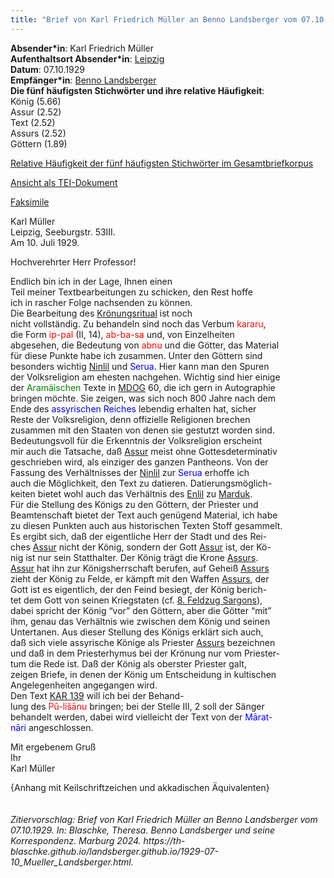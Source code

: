 ```yaml
---
title: "Brief von Karl Friedrich Müller an Benno Landsberger vom 07.10.1929"
---
```


**Absender\*in**: Karl Friedrich Müller  
**Aufenthaltsort Absender\*in**: [Leipzig](https://www.geonames.org/2879137/kreisfreie-stadt-leipzig.html)  
**Datum**: 07.10.1929  
**Empfänger\*in**: [Benno Landsberger](http://www.wikidata.org/entity/Q67592)  
**Die fünf häufigsten Stichwörter und ihre relative Häufigkeit**:  
König (5.66)  
Assur (2.52)  
Text (2.52)  
Assurs (2.52)  
Göttern (1.89)  

[Relative Häufigkeit der fünf häufigsten Stichwörter im Gesamtbriefkorpus](1929-07-10_Mueller_Landsberger_wordfrequency.qmd){target="_blank"}
  
[Ansicht als TEI-Dokument](files/letters/tei/1929-07-10_Mueller_Landsberger.xml){target="_blank"}    

[Faksimile](files/letters/pdf/1929-07-10_Mueller_Landsberger.pdf){target="_blank"}


Karl Müller  
Leipzig, Seeburgstr. 53III.  
Am 10. Juli 1929.  

Hochverehrter Herr Professor!

Endlich bin ich in der Lage, Ihnen einen<br/>
Teil meiner Textbearbeitungen zu schicken, den Rest hoffe<br/>
ich in rascher Folge nachsenden zu können.<br/>
Die Bearbeitung des [Krönungsritual](https://cdli.ucla.edu/P282609) ist noch<br/>
nicht vollständig. Zu behandeln sind noch das Verbum  <span style="color:red;">kararu</span>,<br/>
die Form  <span style="color:red;">ip-pal</span> (II, 14), <span style="color:red;">ab-ba-sa</span> und, von Einzelheiten<br/>
abgesehen, die Bedeutung von <span style="color:red;">abnu</span> und die Götter, das Material<br/>
für diese Punkte habe ich zusammen. Unter den Göttern sind<br/>
besonders wichtig [Ninlil](https://www.wikidata.org/wiki/Q369938) und <span style="color:blue;">Serua</span>. Hier kann man den Spuren<br/>
der Volksreligion am ehesten nachgehen. Wichtig sind hier einige<br/>
der <span style="color:green;">Aramäischen</span> Texte in [MDOG](https://d-nb.info/010053964) 60, die ich gern in Autographie<br/>
bringen möchte. Sie zeigen, was sich noch 800 Jahre nach dem<br/>
Ende des <span style="color:blue;">assyrischen Reiches</span> lebendig erhalten hat, sicher<br/>
Reste der Volksreligion, denn offizielle Religionen brechen<br/>
zusammen mit den Staaten von denen sie gestutzt worden sind.<br/>
Bedeutungsvoll für die Erkenntnis der Volksreligion erscheint<br/>
mir auch die Tatsache, daß [Assur](https://www.wikidata.org/wiki/Q685878) meist ohne Gottesdeterminativ<br/>
geschrieben wird, als einziger des ganzen Pantheons. Von der<br/>
Fassung des Verhältnisses der [Ninlil](https://www.wikidata.org/wiki/Q369938) zur <span style="color:blue;">Serua</span> erhoffe ich<br/>
auch die Möglichkeit, den Text zu datieren. Datierungsmöglich-<br/>
keiten bietet wohl auch das Verhältnis des [Enlil](https://www.wikidata.org/wiki/Q214672) zu [Marduk](https://www.wikidata.org/wiki/Q190123).<br/>
Für die Stellung des Königs zu den Göttern, der Priester und<br/>
Beamtenschaft bietet der Text auch genügend Material, ich habe<br/>
zu diesen Punkten auch aus historischen Texten Stoff gesammelt.<br/>
Es ergibt sich, daß der eigentliche Herr der Stadt und des Rei-<br/>
ches [Assur](https://pleiades.stoa.org/places/893945) nicht der König, sondern der Gott [Assur](https://www.wikidata.org/wiki/Q685878) ist, der Kö-<br/>
nig ist nur sein Statthalter. Der König trägt die Krone [Assurs](https://www.wikidata.org/wiki/Q685878).<br/>
[Assur](https://www.wikidata.org/wiki/Q685878) hat ihn zur Königsherrschaft berufen, auf Geheiß [Assurs](https://www.wikidata.org/wiki/Q685878)<br/>
zieht der König zu Felde, er kämpft mit den Waffen [Assurs](https://www.wikidata.org/wiki/Q685878), der<br/>
Gott ist es eigentlich, der den Feind besiegt, der König berich-<br/>
tet dem Gott von seinen Kriegstaten (cf. [8. Feldzug Sargons](https://cdli.ucla.edu/P285665)),<br/>
dabei spricht der König "vor" den Göttern, aber die Götter "mit"<br/>
ihm, genau das Verhältnis wie zwischen dem König und seinen<br/>
Untertanen. Aus dieser Stellung des Königs erklärt sich auch,<br/>
daß sich viele assyrische Könige als Priester [Assurs](https://www.wikidata.org/wiki/Q685878) bezeichnen<br/>
und daß in dem Priesterhymus bei der Krönung nur vom Priester-<br/>
tum die Rede ist. Daß der König als oberster Priester galt,<br/>
zeigen Briefe, in denen der König um Entscheidung in kultischen<br/>
Angelegenheiten angegangen wird.<br/>
Den Text [KAR 139](https://cdli.ucla.edu/P369116) will ich bei der Behand-<br/>
lung des  <span style="color:red;">Pû-lišānu</span> bringen; bei der Stelle III, 2 soll der Sänger<br/>
behandelt werden, dabei wird vielleicht der Text von der <span style="color:blue;">Mārat-<br/>
nāri</span> angeschlossen.  
  
Mit ergebenem Gruß  
Ihr  
Karl Müller  
  
{Anhang mit Keilschriftzeichen und akkadischen Äquivalenten}
<br/>
<br/>
<br/>
*Zitiervorschlag: Brief von Karl Friedrich Müller an Benno Landsberger vom 07.10.1929. In: Blaschke, Theresa. Benno Landsberger und seine Korrespondenz. Marburg 2024. https://th-blaschke.github.io/landsberger.github.io/1929-07-10_Mueller_Landsberger.html.*